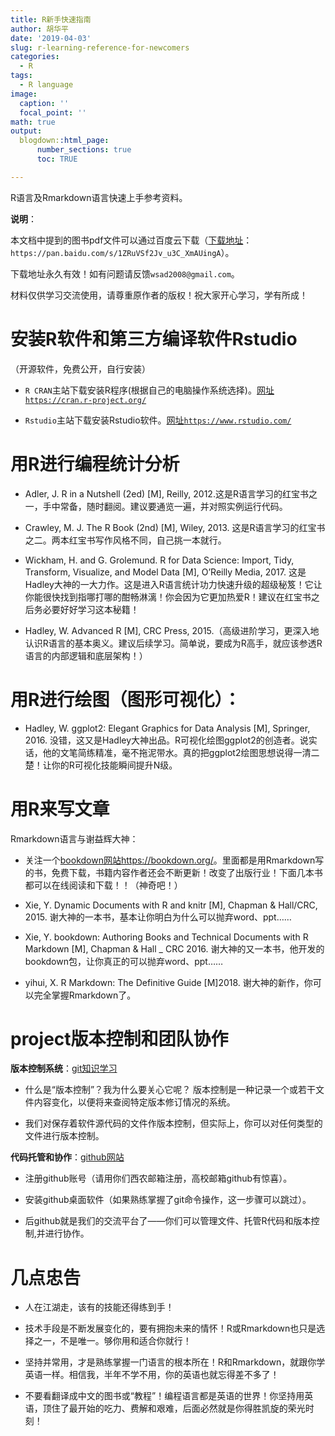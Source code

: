 ```yaml
---
title: R新手快速指南
author: 胡华平
date: '2019-04-03'
slug: r-learning-reference-for-newcomers
categories:
  - R
tags:
  - R language
image:
  caption: ''
  focal_point: ''
math: true
output:
  blogdown::html_page:
      number_sections: true
      toc: TRUE

---
```


R语言及Rmarkdown语言快速上手参考资料。

**说明**：

本文档中提到的图书pdf文件可以通过百度云下载（[下载地址](https://pan.baidu.com/s/1ZRuVSf2Jv_u3C_XmAUingA)：`https://pan.baidu.com/s/1ZRuVSf2Jv_u3C_XmAUingA`）。

下载地址永久有效！如有问题请反馈`wsad2008@gmail.com`。

材料仅供学习交流使用，请尊重原作者的版权！祝大家开心学习，学有所成！

# 安装R软件和第三方编译软件Rstudio

（开源软件，免费公开，自行安装）

- `R CRAN`主站下载安装R程序(根据自己的电脑操作系统选择)。[网址`https://cran.r-project.org/`](https://cran.r-project.org/)

- `Rstudio`主站下载安装Rstudio软件。[网址`https://www.rstudio.com/`](https://www.rstudio.com/)
 
# 用R进行编程统计分析
    
- Adler, J. R in a Nutshell (2ed) [M], Reilly, 2012.这是R语言学习的红宝书之一，手中常备，随时翻阅。建议要通览一遍，并对照实例运行代码。 

- Crawley, M. J. The R Book (2nd) [M], Wiley, 2013. 这是R语言学习的红宝书之二。两本红宝书写作风格不同，自己挑一本就行。

- Wickham, H. and G. Grolemund. R for Data Science: Import, Tidy, Transform, Visualize, and Model Data  [M], O’Reilly Media, 2017. 这是Hadley大神的一大力作。这是进入R语言统计功力快速升级的超级秘笈！它让你能很快找到指哪打哪的酣畅淋漓！你会因为它更加热爱R！建议在红宝书之后务必要好好学习这本秘籍！

- Hadley, W. Advanced R  [M], CRC Press, 2015.（高级进阶学习，更深入地认识R语言的基本奥义。建议后续学习。简单说，要成为R高手，就应该参透R语言的内部逻辑和底层架构！）

# 用R进行绘图（图形可视化）：

- Hadley, W. ggplot2: Elegant Graphics for Data Analysis  [M], Springer, 2016. 没错，这又是Hadley大神出品。R可视化绘图ggplot2的创造者。说实话，他的文笔简练精准，毫不拖泥带水。真的把ggplot2绘图思想说得一清二楚！让你的R可视化技能瞬间提升N级。

# 用R来写文章

Rmarkdown语言与谢益辉大神：
    
- 关注一个[bookdown网站https://bookdown.org/](https://bookdown.org/)。里面都是用Rmarkdown写的书，免费下载，书籍内容作者还会不断更新！改变了出版行业！下面几本书都可以在线阅读和下载！！（神奇吧！）

- Xie, Y. Dynamic Documents with R and knitr [M], Chapman & Hall/CRC, 2015. 谢大神的一本书，基本让你明白为什么可以抛弃word、ppt……

- Xie, Y. bookdown: Authoring Books and Technical Documents with R Markdown [M], Chapman & Hall _ CRC 2016. 谢大神的又一本书，他开发的bookdown包，让你真正的可以抛弃word、ppt……

- yihui, X. R Markdown: The Definitive Guide  [M]2018. 谢大神的新作，你可以完全掌握Rmarkdown了。

# project版本控制和团队协作

**版本控制系统**：[git知识学习](https://git-scm.com/book/zh/v2)

- 什么是“版本控制”？我为什么要关心它呢？ 版本控制是一种记录一个或若干文件内容变化，以便将来查阅特定版本修订情况的系统。 

- 我们对保存着软件源代码的文件作版本控制，但实际上，你可以对任何类型的文件进行版本控制。

**代码托管和协作**：[github网站](https://pages.github.com/)

- 注册github账号（请用你们西农邮箱注册，高校邮箱github有惊喜）。

- 安装github桌面软件（如果熟练掌握了git命令操作，这一步骤可以跳过）。

- 后github就是我们的交流平台了——你们可以管理文件、托管R代码和版本控制,并进行协作。

# 几点忠告

- 人在江湖走，该有的技能还得练到手！

- 技术手段是不断发展变化的，要有拥抱未来的情怀！R或Rmarkdown也只是选择之一，不是唯一。够你用和适合你就行！

- 坚持并常用，才是熟练掌握一门语言的根本所在！R和Rmarkdown，就跟你学英语一样。相信我，半年不学不用，你的英语也就忘得差不多了！

- 不要看翻译成中文的图书或“教程”！编程语言都是英语的世界！你坚持用英语，顶住了最开始的吃力、费解和艰难，后面必然就是你得胜凯旋的荣光时刻！
